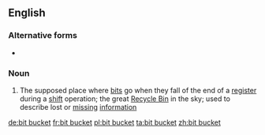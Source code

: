 {{also|bitbucket|bit-bucket}}
==English==
{{wikipedia}}

===Alternative forms===
* {{l|en|bitbucket}}

===Noun===
{{en-noun|head=[[bit]] [[bucket]]}}

# {{lb|en|informal|computing|singulare tantum}} The supposed place where [[bit]]s go when they fall of the end of a [[register]] during a [[shift]] operation; the great [[recycle bin|Recycle Bin]] in the sky; used to describe lost or [[missing]] [[information]]

[[de:bit bucket]]
[[fr:bit bucket]]
[[pl:bit bucket]]
[[ta:bit bucket]]
[[zh:bit bucket]]
